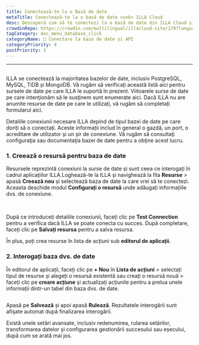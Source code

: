 ```yaml
---
title: Conectează-te la o Bază de date
metaTitle: Conectează-te la o bază de date <unk> ILLA Cloud
desc: Descoperă cum să te conectezi la o bază de date din ILLA Cloud și să accesezi date de la PostgreSQL, MySQL, TiDB și MongoDB în aplicațiile tale.
crowdinRepo: https://crowdin.com/multilingual/illacloud-site/179?languages=ro&filter=basic&value=0
tagCategory: doc_menu_database_click
categoryName: 📲 Conectare la baza de date și API
categoryPriority: 4
postPriority: 1
---
```


* * *

## <h2 hidden>Conectare la o bază de date</h2>

ILLA se conectează la majoritatea bazelor de date, inclusiv PostgreSQL, MySQL, TiDB și MongoDB. Vă rugăm să verificați această listă aici pentru sursele de date pe care ILLA le suportă în prezent. Viitoarele surse de date pe care intenţionăm să le susţinem sunt enumerate aici. Dacă ILLA nu are anumite resurse de date pe care le utilizați, vă rugăm să completați formularul aici.

Detaliile conexiunii necesare ILLA depind de tipul bazei de date pe care doriți să o conectați. Aceste informații includ în general o gazdă, un port, o acreditare de utilizator și un șir de conexiune. Vă rugăm să consultaţi configuraţia sau documentaţia bazei de date pentru a obţine acest lucru.

### 1.  Creează o resursă pentru baza de date

Resursele reprezintă conexiuni la surse de date și sunt ceea ce interogați în cadrul aplicațiilor ILLA.Loghează-te la ILLA și navighează la fila **Resurse** > apasă **Creează nou** și selectează baza de date la care vrei să te conectezi. Aceasta deschide modul **Configurați o resursă** unde adăugați informațiile dvs. de conexiune.

<img
  src='https://cdn.illacloud.com/official-website/img/docs/connect/connect-database/resources.png'
  alt=""
/>
<img
  src='https://cdn.illacloud.com/official-website/img/docs/connect/connect-database/config.png'
  alt=""
/>

După ce introduceți detaliile conexiunii, faceți clic pe **Test Connection** pentru a verifica dacă ILLA se poate conecta cu succes. După completare, faceți clic pe **Salvați resursa** pentru a salva resursa.

În plus, poți crea resurse în lista de acțiuni sub **editorul de aplicații**.

### 2.  Interogați baza dvs. de date

În editorul de aplicații, faceți clic pe **+ Nou** în **Lista de acțiuni** > selectați tipul de resurse și alegeți o resursă existentă sau creați o resursă nouă > faceți clic pe **creare acțiune** și actualizați acțiunile pentru a prelua unele informații dintr-un tabel din baza dvs. de date.

<img
  src='https://cdn.illacloud.com/official-website/img/docs/connect/connect-database/action.png'
  alt=""
/>

Apasă pe **Salvează** și apoi apasă **Rulează**. Rezultatele interogării sunt afişate automat după finalizarea interogării.

Există unele setări avansate, inclusiv redenumirea, rularea setărilor, transformarea datelor și configurarea gestionării succesului sau eșecului, după cum se arată mai jos.

<img
  src='https://cdn.illacloud.com/official-website/img/docs/connect/connect-database/run.png'
  alt=""
/>
